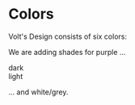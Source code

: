 
<Meta title="Foundation/Colors" />

# Colors

Volt's Design consists of six colors:

<Canvas name="Base Colors">
  <div className="volt color-grid base">
    <div style={{ background: "var(--v-purple)" }}></div>
    <div style={{ background: "var(--v-white)" }}></div>
    <div style={{ background: "var(--v-green)" }}></div>
    <div style={{ background: "var(--v-blue)" }}></div>
    <div style={{ background: "var(--v-yellow)" }}></div>
    <div style={{ background: "var(--v-red)" }}></div>
  </div>
</Canvas>

We are adding shades for purple ...

<Canvas name="Purple Shade Colors">
  dark
  <div className="volt color-grid purple-shades">
    <div style={{ background: "var(--v-purple-100)" }}></div>
    <div style={{ background: "var(--v-purple-200)" }}></div>
    <div style={{ background: "var(--v-purple-300)" }}></div>
    <div style={{ background: "var(--v-purple-400)" }}></div>
  </div>
  light
  <div className="volt color-grid purple-shades">
    <div style={{ background: "var(--v-purple-600)" }}></div>
    <div style={{ background: "var(--v-purple-700)" }}></div>
    <div style={{ background: "var(--v-purple-800)" }}></div>
    <div style={{ background: "var(--v-purple-900)" }}></div>
  </div>
</Canvas>

... and white/grey.

<Canvas name="Base Colors">
  <div className="volt color-grid white-shades">
    <div style={{ background: "var(--v-white)" }}></div>
    <div style={{ background: "var(--v-white-200)" }}></div>
    <div style={{ background: "var(--v-white-300)" }}></div>
    <div style={{ background: "var(--v-white-400)" }}></div>
    <div style={{ background: "var(--v-white-500)" }}></div>
    <div style={{ background: "var(--v-white-600)" }}></div>
    <div style={{ background: "var(--v-white-700)" }}></div>
    <div style={{ background: "var(--v-white-800)" }}></div>
    <div style={{ background: "var(--v-white-900)" }}></div>
  </div>
</Canvas>

<style>{`
    .color-grid {
        display: grid;
        grid-gap: 4px
    }

    .base {
        grid-template-columns: repeat(6, 100px);
        grid-template-rows: repeat(1, 40px);
    }

    .purple-shades {
        grid-template-columns: repeat(4, 100px);
        grid-template-rows: repeat(1, 40px);
    }

    .white-shades {
        grid-template-columns: repeat(9, 100px);
        grid-template-rows: repeat(1, 40px);
    }
`}</style>
